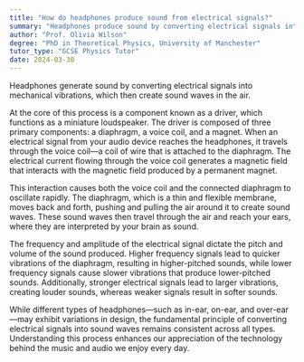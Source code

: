 ```yaml
---
title: "How do headphones produce sound from electrical signals?"
summary: "Headphones produce sound by converting electrical signals into mechanical vibrations that create sound waves in the air."
author: "Prof. Olivia Wilson"
degree: "PhD in Theoretical Physics, University of Manchester"
tutor_type: "GCSE Physics Tutor"
date: 2024-03-30
---
```


Headphones generate sound by converting electrical signals into mechanical vibrations, which then create sound waves in the air.

At the core of this process is a component known as a driver, which functions as a miniature loudspeaker. The driver is composed of three primary components: a diaphragm, a voice coil, and a magnet. When an electrical signal from your audio device reaches the headphones, it travels through the voice coil—a coil of wire that is attached to the diaphragm. The electrical current flowing through the voice coil generates a magnetic field that interacts with the magnetic field produced by a permanent magnet.

This interaction causes both the voice coil and the connected diaphragm to oscillate rapidly. The diaphragm, which is a thin and flexible membrane, moves back and forth, pushing and pulling the air around it to create sound waves. These sound waves then travel through the air and reach your ears, where they are interpreted by your brain as sound.

The frequency and amplitude of the electrical signal dictate the pitch and volume of the sound produced. Higher frequency signals lead to quicker vibrations of the diaphragm, resulting in higher-pitched sounds, while lower frequency signals cause slower vibrations that produce lower-pitched sounds. Additionally, stronger electrical signals lead to larger vibrations, creating louder sounds, whereas weaker signals result in softer sounds.

While different types of headphones—such as in-ear, on-ear, and over-ear—may exhibit variations in design, the fundamental principle of converting electrical signals into sound waves remains consistent across all types. Understanding this process enhances our appreciation of the technology behind the music and audio we enjoy every day.
    